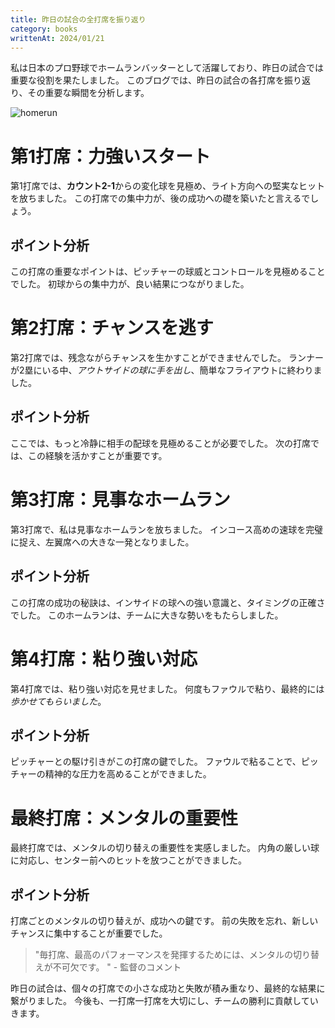 ```yaml
---
title: 昨日の試合の全打席を振り返り
category: books
writtenAt: 2024/01/21
---
```



私は日本のプロ野球でホームランバッターとして活躍しており、昨日の試合では重要な役割を果たしました。
このブログでは、昨日の試合の各打席を振り返り、その重要な瞬間を分析します。

<img alt="homerun" src={image} />

# 第1打席：力強いスタート
第1打席では、**カウント2-1**からの変化球を見極め、ライト方向への堅実なヒットを放ちました。
この打席での集中力が、後の成功への礎を築いたと言えるでしょう。


## ポイント分析
この打席の重要なポイントは、ピッチャーの球威とコントロールを見極めることでした。
初球からの集中力が、良い結果につながりました。


# 第2打席：チャンスを逃す
第2打席では、残念ながらチャンスを生かすことができませんでした。
ランナーが2塁にいる中、*アウトサイドの球に手を出し*、簡単なフライアウトに終わりました。


## ポイント分析
ここでは、もっと冷静に相手の配球を見極めることが必要でした。
次の打席では、この経験を活かすことが重要です。


# 第3打席：見事なホームラン
第3打席で、私は見事なホームランを放ちました。
インコース高めの速球を完璧に捉え、左翼席への大きな一発となりました。


## ポイント分析
この打席の成功の秘訣は、インサイドの球への強い意識と、タイミングの正確さでした。
このホームランは、チームに大きな勢いをもたらしました。


# 第4打席：粘り強い対応
第4打席では、粘り強い対応を見せました。
何度もファウルで粘り、最終的には*歩かせてもらいました*。


## ポイント分析
ピッチャーとの駆け引きがこの打席の鍵でした。
ファウルで粘ることで、ピッチャーの精神的な圧力を高めることができました。


# 最終打席：メンタルの重要性
最終打席では、メンタルの切り替えの重要性を実感しました。
内角の厳しい球に対応し、センター前へのヒットを放つことができました。


## ポイント分析
打席ごとのメンタルの切り替えが、成功への鍵です。
前の失敗を忘れ、新しいチャンスに集中することが重要でした。


> "毎打席、最高のパフォーマンスを発揮するためには、メンタルの切り替えが不可欠です。
" - 監督のコメント

昨日の試合は、個々の打席での小さな成功と失敗が積み重なり、最終的な結果に繋がりました。
今後も、一打席一打席を大切にし、チームの勝利に貢献していきます。
